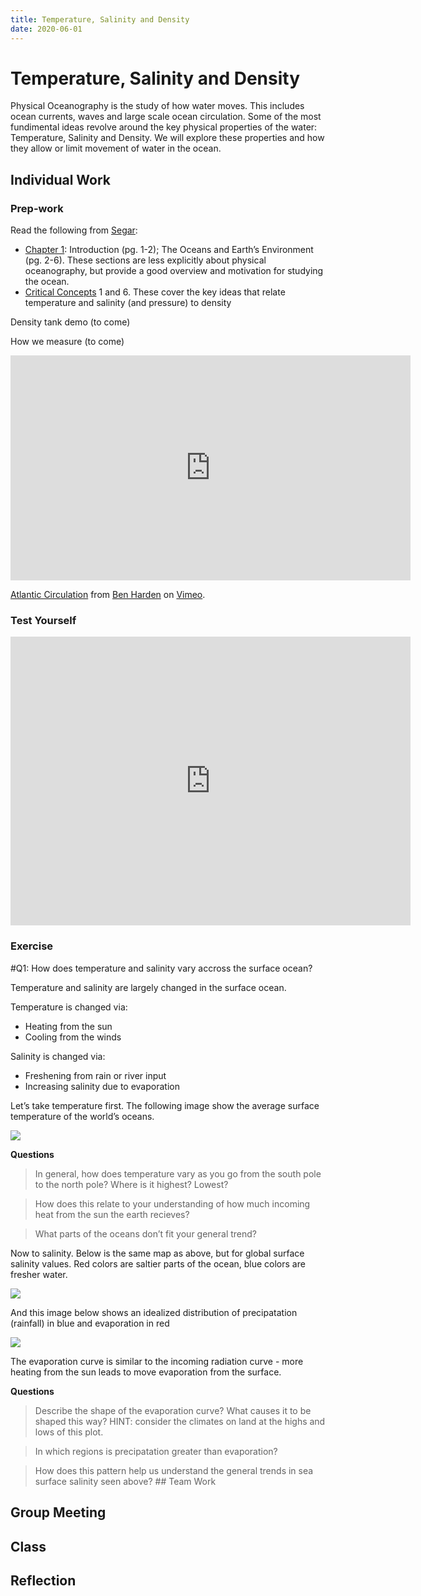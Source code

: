 ```yaml
---
title: Temperature, Salinity and Density
date: 2020-06-01
---
```


# Temperature, Salinity and Density

Physical Oceanography is the study of how water moves. This includes ocean currents, waves and large scale ocean circulation. Some of the most fundimental ideas revolve around the key physical properties of the water: Temperature, Salinity and Density. We will explore these properties and how they allow or limit movement of water in the ocean.

## Individual Work

### Prep-work

Read the following from [Segar](https://www.reefimages.com/oceansci.php):

- [Chapter 1](https://www.reefimages.com/oceans/SegarOcean4Chap01.pdf): Introduction (pg. 1-2); The Oceans and Earth's Environment (pg. 2-6). These sections are less explicitly about physical oceanography, but provide a good overview and motivation for studying the ocean.
- [Critical Concepts](https://www.reefimages.com/oceans/SegarOcean4CritCon.pdf) 1 and 6. These cover the key ideas that relate temperature and salinity (and pressure) to density

Density tank demo (to come)

How we measure (to come)

<iframe src="https://player.vimeo.com/video/46944329" width="640" height="360" frameborder="0" allow="autoplay; fullscreen" allowfullscreen></iframe>
<p><a href="https://vimeo.com/46944329">Atlantic Circulation</a> from <a href="https://vimeo.com/user4704878">Ben Harden</a> on <a href="https://vimeo.com">Vimeo</a>.</p>


### Test Yourself

<iframe src="https://docs.google.com/forms/d/e/1FAIpQLSelBRSGPUGy_TjARmIzqvIf3-pV3C9KaTGXxxZL2OFC9l5lLA/viewform?embedded=true" width="640" height="462" frameborder="0" marginheight="0" marginwidth="0">Loading…</iframe>


### Exercise

#Q1: How does temperature and salinity vary accross the surface ocean?

Temperature and salinity are largely changed in the surface ocean.

Temperature is changed via:

- Heating from the sun
- Cooling from the winds

Salinity is changed via:

- Freshening from rain or river input
- Increasing salinity due to evaporation

Let's take temperature first. The following image show the average surface temperature of the world's oceans.

![](images/woce_surf_temp.png)

**Questions**

> In general, how does temperature vary as you go from the south pole to the north pole? Where is it highest? Lowest?

> How does this relate to your understanding of how much incoming heat from the sun the earth recieves?

> What parts of the oceans don't fit your general trend?

Now to salinity. Below is the same map as above, but for global surface salinity values. Red colors are saltier parts of the ocean, blue colors are fresher water.

![](images/woce_surf_sal.png)

And this image below shows an idealized distribution of precipatation (rainfall) in blue and evaporation in red

![](images/precip_evap.jpg)

The evaporation curve is similar to the incoming radiation curve - more heating from the sun leads to move evaporation from the surface.

**Questions**

> Describe the shape of the evaporation curve? What causes it to be shaped this way? HINT: consider the climates on land at the highs and lows of this plot.

> In which regions is precipatation greater than evaporation?

> How does this pattern help us understand the general trends in sea surface salinity seen above?
## Team Work

## Group Meeting

## Class

## Reflection
